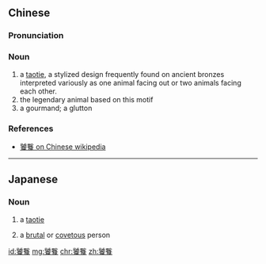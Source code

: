==Chinese==
{{zh-forms}}

===Pronunciation===
{{zh-pron
|m=tāotiè
|c=tou1 tit3
|cat=n
}}

===Noun===
{{zh-noun}}

# a [[taotie]], a stylized design frequently found on ancient bronzes interpreted variously as one animal facing out or two animals facing each other.
# the legendary animal based on this motif
# a gourmand; a glutton

===References===
* [[:zh:w:饕餮|饕餮 on Chinese wikipedia]]

----

==Japanese==
{{ja-kanjitab|とう|てつ|yomi=on}}

===Noun===
{{ja-noun|とうてつ}}

# a [[taotie]]
# {{lb|ja|figuratively|sort=とうてつ}} a [[brutal]] or [[covetous]] person

[[id:饕餮]]
[[mg:饕餮]]
[[chr:饕餮]]
[[zh:饕餮]]